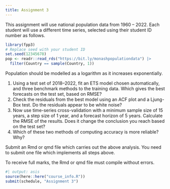```yaml
---
title: Assignment 3
---
```


This assignment will use national population data from 1960 -- 2022. Each student will use a different time series, selected using their student ID number as follows.

```r
library(fpp3)
# Replace seed with your student ID
set.seed(12345678)
pop <- readr::read_rds("https://bit.ly/monashpopulationdata") |>
  filter(Country == sample(Country, 1))
```

Population should be modelled as a logarithm as it increases exponentially.

1. Using a test set of 2018--2022, fit an ETS model chosen automatically, and three benchmark methods to the training data. Which gives the best forecasts on the test set, based on RMSE?
2. Check the residuals from the best model using an ACF plot and a Ljung-Box test. Do the residuals appear to be white noise?
3. Now use time-series cross-validation with a minimum sample size of 15 years, a step size of 1 year, and a forecast horizon of 5 years. Calculate the RMSE of the results. Does it change the conclusion you reach based on the test set?
4. Which of these two methods of computing accuracy is more reliable? Why?

Submit an Rmd or qmd file which carries out the above analysis. You need to submit one file which implements all steps above.

To receive full marks, the Rmd or qmd file must compile without errors.

```r
#| output: asis
source(here::here("course_info.R"))
submit(schedule, "Assignment 3")
```
